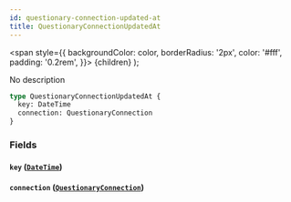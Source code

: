 ```yaml
---
id: questionary-connection-updated-at
title: QuestionaryConnectionUpdatedAt
---
```


<span
style={{
      backgroundColor: color,
      borderRadius: '2px',
      color: '#fff',
      padding: '0.2rem',
    }}>
{children}
</span>
);

No description

```graphql
type QuestionaryConnectionUpdatedAt {
  key: DateTime
  connection: QuestionaryConnection
}
```

### Fields

#### `key` ([`DateTime`](/v1/scalars/date-time))

#### `connection` ([`QuestionaryConnection`](/v1/objects/questionary-connection))
